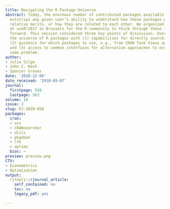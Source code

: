 ```yaml
---
title: Navigating the R Package Universe
abstract: Today, the enormous number of contributed packages available to R users
  outstrips any given user’s ability to understand how these packages work, their
  relative merits, or how they are related to each other. We organized a plenary session
  at useR!2017 in Brussels for the R community to think through these issues and ways
  forward. This session considered three key points of discussion. Users can navigate
  the universe of R packages with (1) capabilities for directly searching for R packages,
  (2) guidance for which packages to use, e.g., from CRAN Task Views and other sources,
  and (3) access to common interfaces for alternative approaches to essentially the
  same problem.
author:
- Julia Silge
- John C. Nash
- Spencer Graves
date: '2018-12-08'
date_received: '2018-09-07'
journal:
  firstpage: 558
  lastpage: 563
volume: 10
issue: 2
slug: RJ-2018-058
packages:
  cran:
  - sos
  - CRANsearcher
  - utils
  - pkgdown
  - lfe
  - optimx
  bioc: ~
preview: preview.png
CTV:
- Econometrics
- Optimization
output:
  rjtools::rjournal_article:
    self_contained: no
    toc: no
    legacy_pdf: yes

---
```

